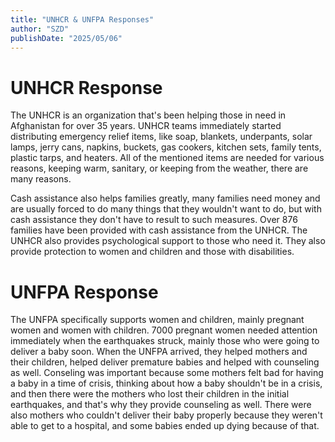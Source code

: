 ```yaml
---
title: "UNHCR & UNFPA Responses"
author: "SZD"
publishDate: "2025/05/06"
---
```


# UNHCR Response
The UNHCR is an organization that's been helping those in 
need in Afghanistan for over 35 years. UNHCR teams 
immediately started distributing emergency relief items, 
like soap, blankets, underpants, solar lamps, jerry cans, 
napkins, buckets, gas cookers, kitchen sets, family tents, 
plastic tarps, and heaters. All of the mentioned items are 
needed for various reasons, keeping warm, sanitary, or 
keeping from the weather, there are many reasons. 

Cash assistance also helps families greatly, many families 
need money and are usually forced to do many things that they 
wouldn't want to do, but with cash assistance they don't have 
to result to such measures. Over 876 families have been provided 
with cash assistance from the UNHCR. The UNHCR also provides 
psychological support to those who need it. They also provide 
protection to women and children and those with disabilities. 

# UNFPA Response
The UNFPA specifically supports women and children, mainly 
pregnant women and women with children. 7000 pregnant women needed 
attention immediately when the earthquakes struck, mainly those who 
were going to deliver a baby soon. When the UNFPA arrived, they helped 
mothers and their children, helped deliver premature babies and helped 
with counseling as well. Conseling was important because some mothers 
felt bad for having a baby in a time of crisis, thinking about how a baby 
shouldn't be in a crisis, and then there were the mothers who lost their 
children in the initial earthquakes, and that's why they provide counseling 
as well. There were also mothers who couldn't deliver their baby properly 
because they weren't able to get to a hospital, and some babies ended up 
dying because of that. 